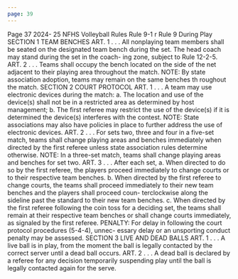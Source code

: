 ```yaml
---
page: 39
---
```


Page 37 2024- 25 NFHS Volleyball Rules Rule 9-1 r Rule 9 During Play SECTION 1 TEAM BENCHES ART. 1 . . . All nonplaying team members shall be seated on the designated team bench during the set. The head coach may stand during the set in the coach- ing zone, subject to Rule 12-2-5. ART. 2 . . . Teams shall occupy the bench located on the side of the net adjacent to their playing area throughout the match. NOTE: By state association adoption, teams may remain on the same benches th roughout the match. SECTION 2 COURT PROTOCOL ART. 1 . . . A team may use electronic devices during the match: a. The location and use of the device(s) shall not be in a restricted area as determined by host management; b. The first referee may restrict the use of the device(s) if it is determined the device(s) interferes with the contest. NOTE: State associations may also have policies in place to further address the use of electronic devices. ART. 2 . . . For sets two, three and four in a five-set match, teams shall change playing areas and benches immediately when directed by the first referee unless state association rules determine otherwise. NOTE: In a three-set match, teams shall change playing areas and benches for set two. ART. 3 . . . After each set, a. When directed to do so by the first referee, the players proceed immediately to change courts or to their respective team benches. b. When directed by the first referee to change courts, the teams shall proceed immediately to their new team benches and the players shall proceed coun- terclockwise along the sideline past the standard to their new team benches. c. When directed by the first referee following the coin toss for a deciding set, the teams shall remain at their respective team benches or shall change courts immediately, as signaled by the first referee. PENALTY: For delay in following the court protocol procedures (5-4-4), unnec- essary delay or an unsporting conduct penalty may be assessed. SECTION 3 LIVE AND DEAD BALLS ART. 1 . . . A live ball is in play, from the moment the ball is legally contacted by the correct server until a dead ball occurs. ART. 2 . . . A dead ball is declared by a referee for any decision temporarily suspending play until the ball is legally contacted again for the serve.